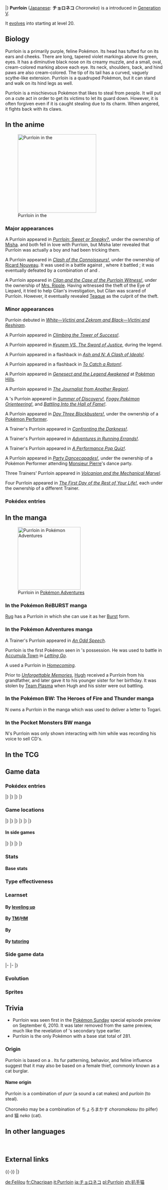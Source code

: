 {{PokémonPrevNext/Head|type=Dark}}
{{PokémonPrevNext/Pokémon|type=Dark|prevnum=508|prev=Stoutland|nextnum=510|next=Liepard}}
|}
{{Pokémon Infobox
|name=Purrloin
|jname=チョロネコ
|tmname=Choroneko
|category=Devious
|ndex=509
|udex=015
|u2dex=012
|karea=Mountain
|kdex=042
|typebox=1
|type1=Dark
|height-ftin=1'04"
|height-m=0.4
|weight-lbs=22.3
|weight-kg=10.1
|abilityn=d
|ability1=Limber
|ability2=Unburden
|abilityd=Prankster
|egggroupn=1
|egggroup1=Field
|eggcycles=20
|expyield=56
|lv100exp=1,000,000
|gendercode=127
|color=Purple
|evtotal=1
|evsp=1
|catchrate=255
|body=08
|pokefordex=purrloin
|generation=5
|friendship=70
}}
'''Purrloin''' ([[List of Japanese Pokémon names|Japanese]]: '''チョロネコ''' ''Choroneko'') is a {{type|Dark}} {{OBP|Pokémon|species}} introduced in [[Generation V]].

It [[Evolution|evolves]] into {{p|Liepard}} starting at level 20.

==Biology==
Purrloin is a primarily purple, feline Pokémon. Its head has tufted fur on its ears and cheeks. There are long, tapered violet markings above its green, eyes. It has a diminutive black nose on its creamy muzzle, and a small, oval, cream-colored marking above each eye. Its neck, shoulders, back, and hind paws are also cream-colored. The tip of its tail has a curved, vaguely scythe-like extension. Purrloin is a quadruped Pokémon, but it can stand and walk on its hind legs as well.

Purrloin is a mischievous Pokémon that likes to steal from people. It will put on a cute act in order to get its victims to let its guard down. However, it is often forgiven even if it is caught stealing due to its charm. When angered, it fights back with its claws.

==In the anime==
[[File:Ricard Nouveau Purrloin.png|thumb|left|250px|Purrloin in the {{pkmn|anime}}]]
===Major appearances===
A Purrloin appeared in ''[[BW044|Purrloin: Sweet or Sneaky?]]'', under the ownership of [[Misha]]. {{AP|Oshawott}} and {{MTR}} both fell in love with Purrloin, but Misha later revealed that Purrloin was actually a boy and had been tricking them.

A Purrloin appeared in ''[[BW080|Clash of the Connoisseurs!]]'', under the ownership of [[Ricard Nouveau]]. It was used in a battle against {{an|Cilan}}, where it battled {{TP|Cilan|Crustle}}; it was eventually defeated by a combination of {{m|Shell Smash}} and {{m|Rock Wrecker}}.

A Purrloin appeared in ''[[BW125|Cilan and the Case of the Purrloin Witness!]]'', under the ownership of [[Mrs. Ripple]]. Having witnessed the theft of the Eye of Liepard, it tried to help Cilan's investigation, but Cilan was scared of Purrloin. However, it eventually revealed [[Teaque]] as the culprit of the theft.

===Minor appearances===
Purrloin debuted in ''[[M14|White—Victini and Zekrom and Black—Victini and Reshiram]]''.

A Purrloin appeared in ''[[BW069|Climbing the Tower of Success!]]''.

A Purrloin appeared in ''[[M15|Kyurem VS. The Sword of Justice]]'', during the {{OBP|Swords of Justice|M15}} legend.

A Purrloin appeared in a flashback in ''[[BW120|Ash and N: A Clash of Ideals!]]''.

A Purrloin appeared in a flashback in ''[[BW128|To Catch a Rotom!]]''.

A Purrloin appeared in ''[[M16|Genesect and the Legend Awakened]]'' at [[Pokémon Hills]].

A Purrloin appeared in ''[[BW134|The Journalist from Another Region!]]''.

A {{pkmn|Trainer}}'s Purrloin appeared in ''[[XY039|Summer of Discovery!]]'', ''[[XY041|Foggy Pokémon Orienteering!]]'', and ''[[XY042|Battling Into the Hall of Fame!]]''.

A Purrloin appeared in ''[[XY040|Day Three Blockbusters!]]'', under the ownership of a [[Pokémon Performer]].

A Trainer's Purrloin appeared in ''[[XY066|Confronting the Darkness!]]''.

A Trainer's Purrloin appeared in ''[[XY084|Adventures in Running Errands!]]''.

A Trainer's Purrloin appeared in ''[[XY091|A Performance Pop Quiz!]]''.

A Purrloin appeared in ''[[XY105|Party Dancecapades!]]'', under the ownership of a Pokémon Performer attending [[Monsieur Pierre]]'s dance party.

Three Trainers' Purrloin appeared in ''[[M19|Volcanion and the Mechanical Marvel]]''.

Four Purrloin appeared in ''[[XY138|The First Day of the Rest of Your Life!]]'', each under the ownership of a different Trainer.

===Pokédex entries===
{{Animedexheader|Unova}}
{{Animedexbody|BW044|Purrloin|Ash's Pokédex|Purrloin, the Devious Pokémon. Purrloin fools people into letting their guard down so it can steal their possessions. When angered, it uses its claws to fight back.}}
{{Animedexfooter/Pokémon|''Best Wishes''|Unova}}

==In the manga==
[[File:N Purrloin Adventures.png|thumb|200px|Purrloin in [[Pokémon Adventures]]]]
===In the Pokémon RéBURST manga===
[[Rug]] has a Purrloin in which she can use it as her [[Burst]] form.

===In the Pokémon Adventures manga===
A Trainer's Purrloin appeared in ''[[PS466|An Odd Speech]]''.

Purrloin is the first Pokémon seen in {{adv|N}}'s possession. He was used to battle {{adv|Black}} in [[Accumula Town]] in ''[[PS467|Letting Go]]''.

A {{tc|Team Plasma Grunt}} used a Purrloin in ''[[PS522|Homecoming]]''.

Prior to ''[[PS531|Unforgettable Memories]]'', [[Hugh]] received a Purrloin from his grandfather, and later gave it to his younger sister for her birthday. It was stolen by [[Team Plasma]] when Hugh and his sister were out battling.

===In the Pokémon BW: The Heroes of Fire and Thunder manga===
N owns a Purrloin in the manga which was used to deliver a letter to Togari.

===In the Pocket Monsters BW manga===
N's Purrloin was only shown interacting with him while {{TP|Red|Clefairy}} was recording his voice to sell CD's.

==In the TCG==
{{main|Purrloin (TCG)}}

==Game data==
===Pokédex entries===
{{Dex/Header|type=Dark}}
{{Dex/NA|gen=V}}
{{Dex/Gen|gen=V}}
{{Dex/Entry1|v=Black|t=FFF|entry=They steal from people for fun, but their victims can't help but forgive them. Their deceptively cute act is perfect.}}
{{Dex/Entry1|v=White|entry=Its cute act is a ruse. When victims let down their guard, they find their items taken. It attacks with sharp claws.}}
{{Dex/Entry2|v=Black 2|v2=White 2|t=FFF|entry=Their cute act is a ruse. They trick people and steal their valuables just to see the looks on their faces.}}
|}
|}
{{Dex/Gen|gen=VI}}
{{Dex/Entry1|v=X|t=FFF|entry=Its cute act is a ruse. When victims let down their guard, they find their items taken. It attacks with sharp claws.}}
{{Dex/Entry1|v=Y|entry=They steal from people for fun, but their victims can't help but forgive them. Their deceptively cute act is perfect.}}
{{Dex/Entry1|v=Omega Ruby|t=FFF|entry=Its cute act is a ruse. When victims let down their guard, they find their items taken. It attacks with sharp claws.}}
{{Dex/Entry1|v=Alpha Sapphire|t=FFF|entry=They steal from people for fun, but their victims can't help but forgive them. Their deceptively cute act is perfect.}}
|}
|}
{{Dex/Footer}}

===Game locations===
{{Availability/Header|type=Dark}}
{{Availability/NA|gen=V}}
{{Availability/Gen|gen=V}}
{{Availability/Entry2|v=Black|v2=White|t=FFF|area=[[Route]]s {{rtn|2|Unova}} and {{rtn|3|Unova}}, [[Dreamyard]]}}
{{Availability/Entry2|v=Black 2|v2=White 2|t=FFF|area=[[Route]]s {{rtn|3|Unova}}, {{rtn|19|Unova}}, and {{rtn|20|Unova}}<br>{{rt|2|Unova}} ([[N's Pokémon]])}}
|}
|}
{{Availability/Gen|gen=VI}}
{{Availability/Entry2|v=X|v2=Y|t=FFF|area={{pkmn|breeding|Breed}} {{p|Liepard}}}}
{{Availability/Entry2/None||v=Omega Ruby|v2=Alpha Sapphire}}
|}
|}
{{Availability/Gen|gen=VII}}
{{Availability/Entry2/None|v=Sun|v2=Moon|area=[[Pokémon Bank]]}}
{{Availability/Entry2/None|v=Ultra Sun|v2=Ultra Moon|area=[[Pokémon Bank]]}}
|}
|}
{{Availability/Footer}}

====In side games====
{{Availability/Header|type=Dark}}
{{Availability/NA|gen=V}}
{{Availability/Gen|gen=V}}
{{Availability/Entry1|1|v=Rumble Blast|color={{fire color}}|area=Forest: [[Challenger's Ground]], [[World Axle - B1F]]; Field: [[Challenger's Ground]]}}
{{Availability/Entry1|1|v=PokéPark 2|link=PokéPark 2: Wonders Beyond|color={{grass color}}|area=[[Cove Area]]}}
{{Availability/Entry1|1|v=Rumble U|color={{fire color}}|area=[[Frenzy Square#Guard the Fort!|Frenzy Square: Guard the Fort!]]}}
|}
|}
{{Availability/Gen|gen=VI}}
{{Availability/Entry1|1|v=Battle Trozei|color={{defense color}}|area=[[Infinite Ruins#Stage 1|Infinite Ruins: Stage 1]]}}
{{Availability/Entry1|1|v=Shuffle|color={{beauty color}}|area=[[Sandy Bazaar|Sandy Bazaar: Stage 13]]<br>[[Nacht Carnival|Nacht Carnival: Stage 508]]}}
{{Availability/Entry1|1|v=Rumble World|color={{fire color}}|area=[[Starlight Islands#Halloween Village|Starlight Islands: Halloween Village]] <small>(All Areas)</small>, [[Legend Terrain#Primeval Thicket|Legend Terrain: Primeval Thicket]] <small>(All Areas)</small>}}
{{Availability/Entry1|1|v=Picross|color={{skill color light}}|area=[[Pokémon Picross Stages#Area 10|Area 10: Stage 07]]}}
|}
|}
{{Availability/Footer}}

===Stats===
====Base stats====
{{BaseStats
|type=Dark
|type2=Dark
|HP=41
|Attack=50
|Defense=37
|SpAtk=50
|SpDef=37
|Speed=66}}

===Type effectiveness===
{{TypeEffectiveness
|type1=Dark
|Normal=100
|Fighting=200
|Flying=100
|Poison=100
|Ground=100
|Rock=100
|Bug=200
|Ghost=50
|Steel=100
|Fire=100
|Water=100
|Grass=100
|Electric=100
|Psychic=0
|Ice=100
|Dragon=100
|Dark=50
|Fairy=200
|notes=yes
|dark=yes
|newpsychic=1}}

===Learnset===
====By [[Level|leveling up]]====
{{learnlist/levelh/7|Purrloin|Dark|Dark|5}}
{{learnlist/level7|1|Scratch|Normal|Physical|40|100|35}}
{{learnlist/level7|3|Growl|Normal|Status|&mdash;|100|40}}
{{learnlist/level7|6|Assist|Normal|Status|&mdash;|&mdash;|20}}
{{learnlist/level7|10|Sand Attack|Ground|Status|&mdash;|100|15}}
{{learnlist/level7|12|Fury Swipes|Normal|Physical|18|80|15}}
{{learnlist/level7|15|Pursuit|Dark|Physical|40|100|20||'''}}
{{learnlist/level7|19|Torment|Dark|Status|&mdash;|100|15}}
{{learnlist/level7|21|Fake Out|Normal|Physical|40|100|10}}
{{learnlist/level7|24|Hone Claws|Dark|Status|&mdash;|&mdash;|15}}
{{learnlist/level7|28|Assurance|Dark|Physical|60|100|10||'''}}
{{learnlist/level7|30|Slash|Normal|Physical|70|100|20}}
{{learnlist/level7|33|Captivate|Normal|Status|&mdash;|100|20}}
{{learnlist/level7|37|Night Slash|Dark|Physical|70|100|15||'''}}
{{learnlist/level7|39|Snatch|Dark|Status|&mdash;|&mdash;|10}}
{{learnlist/level7|42|Nasty Plot|Dark|Status|&mdash;|&mdash;|20}}
{{learnlist/level7|46|Sucker Punch|Dark|Physical|70|100|5||'''}}
{{learnlist/level7|49|Play Rough|Fairy|Physical|90|90|10}}
{{learnlist/levelf/7|Purrloin|Dark|Dark|5}}

====By [[TM]]/[[HM]]====
{{learnlist/tmh/7|Purrloin|Dark|Dark|5}}
{{learnlist/tm7|TM06|Toxic|Poison|Status|&mdash;|90|10}}
{{learnlist/tm7|TM10|Hidden Power|Normal|Special|60|100|15}}
{{learnlist/tm7|TM11|Sunny Day|Fire|Status|&mdash;|&mdash;|5}}
{{learnlist/tm7|TM12|Taunt|Dark|Status|&mdash;|100|20}}
{{learnlist/tm7|TM17|Protect|Normal|Status|&mdash;|&mdash;|10}}
{{learnlist/tm7|TM18|Rain Dance|Water|Status|&mdash;|&mdash;|5}}
{{learnlist/tm7|TM21|Frustration|Normal|Physical|&mdash;|100|20}}
{{learnlist/tm7|TM27|Return|Normal|Physical|&mdash;|100|20}}
{{learnlist/tm7|TM30|Shadow Ball|Ghost|Special|80|100|15}}
{{learnlist/tm7|TM32|Double Team|Normal|Status|&mdash;|&mdash;|15}}
{{learnlist/tm7|TM40|Aerial Ace|Flying|Physical|60|&mdash;|20}}
{{learnlist/tm7|TM41|Torment|Dark|Status|&mdash;|100|15}}
{{learnlist/tm7|TM42|Facade|Normal|Physical|70|100|20}}
{{learnlist/tm7|TM44|Rest|Psychic|Status|&mdash;|&mdash;|10}}
{{learnlist/tm7|TM45|Attract|Normal|Status|&mdash;|100|15}}
{{learnlist/tm7|TM46|Thief|Dark|Physical|60|100|25||'''}}
{{learnlist/tm7|TM48|Round|Normal|Special|60|100|15}}
{{learnlist/tm7|TM49|Echoed Voice|Normal|Special|40|100|15}}
{{learnlist/tm7|TM63|Embargo|Dark|Status|&mdash;|100|15}}
{{learnlist/tm7|TM65|Shadow Claw|Ghost|Physical|70|100|15}}
{{learnlist/tm7|TM66|Payback|Dark|Physical|50|100|10||'''}}
{{learnlist/tm7|TM73|Thunder Wave|Electric|Status|&mdash;|90|20}}
{{learnlist/tm7|TM77|Psych Up|Normal|Status|&mdash;|&mdash;|10}}
{{learnlist/tm7|TM85|Dream Eater|Psychic|Special|100|100|15}}
{{learnlist/tm7|TM86|Grass Knot|Grass|Special|&mdash;|100|20}}
{{learnlist/tm7|TM87|Swagger|Normal|Status|&mdash;|85|15}}
{{learnlist/tm7|TM88|Sleep Talk|Normal|Status|&mdash;|&mdash;|10}}
{{learnlist/tm7|TM89|U-turn|Bug|Physical|70|100|20}}
{{learnlist/tm7|TM90|Substitute|Normal|Status|&mdash;|&mdash;|10}}
{{learnlist/tm7|TM95|Snarl|Dark|Special|55|95|15||'''}}
{{learnlist/tm7|TM97|Dark Pulse|Dark|Special|80|100|15||'''}}
{{learnlist/tm7|TM100|Confide|Normal|Status|&mdash;|&mdash;|20}}
{{learnlist/tmf/7|Purrloin|Dark|Dark|5}}

====By {{pkmn|breeding}}====
{{learnlist/breedh/7|Purrloin|Dark|Dark|5}}
{{learnlist/breed7|{{MSP|133|Eevee}}{{MSP|209|Snubbull}}{{MSP|210|Granbull}}{{MSP|216|Teddiursa}}{{MSP|231|Phanpy}}{{MSP|300|Skitty}}<br>{{MSP|417|Pachirisu}}{{MSP|427|Buneary}}{{MSP|428|Lopunny}}{{MSP|431|Glameow}}{{MSP|432|Purugly}}{{MSP|572|Minccino}}<br>{{MSP|585|Deerling}}{{MSP|586|Sawsbuck}}{{MSP|613|Cubchoo}}{{MSP|676|Furfrou}}{{MSP|678|Meowstic}}{{MSP|702|Dedenne}}|Charm|Fairy|Status|&mdash;|100|20}}
{{learnlist/breed7|{{MSP|300|Skitty}}{{MSP|327|Spinda}}|Copycat|Normal|Status|&mdash;|&mdash;|20}}
{{learnlist/breed7|{{MSP|056|Mankey}}{{MSP|133|Eevee}}{{MSP|216|Teddiursa}}{{MSP|217|Ursaring}}{{MSP|263|Zigzagoon}}{{MSP|264|Linoone}}<br>{{MSP|287|Slakoth}}{{MSP|289|Slaking}}{{MSP|300|Skitty}}{{MSP|677|Espurr}}{{MSP|678|Meowstic}}|Covet|Normal|Physical|60|100|25}}
{{learnlist/breed7|{{MSP|086|Seel}}{{MSP|087|Dewgong}}{{MSP|287|Slakoth}}{{MSP|288|Vigoroth}}{{MSP|289|Slaking}}{{MSP|363|Spheal}}<br>{{MSP|364|Sealeo}}{{MSP|365|Walrein}}{{MSP|501|Oshawott}}{{MSP|502|Dewott}}{{MSP|503|Samurott}}{{MSP|572|Minccino}}<br>{{MSP|587|Emolga}}{{MSP|728|Popplio}}{{MSP|729|Brionne}}{{MSP|730|Primarina}}|Encore|Normal|Status|&mdash;|100|5}}
{{learnlist/breed7|{{MSP|216|Teddiursa}}{{MSP|217|Ursaring}}{{MSP|303|Mawile}}{{MSP|570|Zorua}}|Fake Tears|Dark|Status|&mdash;|100|20}}
{{learnlist/breed7|{{MSP|037|Vulpix}}{{MSP|037A|Vulpix}}{{MSP|052|Meowth}}{{MSP|052A|Meowth}}{{MSP|053|Persian}}{{MSP|053A|Persian}}<br>{{MSP|197|Umbreon}}{{MSP|215|Sneasel}}{{MSP|461|Weavile}}{{MSP|216|Teddiursa}}{{MSP|217|Ursaring}}{{MSP|228|Houndour}}<br>{{MSP|229|Houndoom}}{{MSP|274|Nuzleaf}}{{MSP|275|Shiftry}}{{MSP|287|Slakoth}}{{MSP|289|Slaking}}{{MSP|300|Skitty}}<br>{{MSP|303|Mawile}}{{MSP|327|Spinda}}{{MSP|352|Kecleon}}{{MSP|431|Glameow}}{{MSP|432|Purugly}}{{MSP|559|Scraggy}}<br>{{MSP|560|Scrafty}}{{MSP|570|Zorua}}{{MSP|571|Zoroark}}{{MSP|585|Deerling}}{{MSP|586|Sawsbuck}}{{MSP|765|Oranguru}}|Feint Attack|Dark|Physical|60|&mdash;|20||'''}}
{{learnlist/breed7|{{MSP|228|Houndour}}{{MSP|229|Houndoom}}{{MSP|551|Sandile}}{{MSP|552|Krokorok}}{{MSP|553|Krookodile}}{{MSP|570|Zorua}}<br>{{MSP|571|Zoroark}}{{MSP|765|Oranguru}}|Foul Play|Dark|Physical|95|100|15||'''}}
{{learnlist/breed7|{{MSP|052|Meowth}}{{MSP|052A|Meowth}}|Pay Day|Normal|Physical|40|100|20}}
{{learnlist/breed7|{{MSP|194|Wooper}}{{MSP|195|Quagsire}}{{MSP|206|Dunsparce}}{{MSP|261|Poochyena}}{{MSP|262|Mightyena}}{{MSP|287|Slakoth}}<br>{{MSP|289|Slaking}}{{MSP|322|Numel}}{{MSP|323|Camerupt}}{{MSP|399|Bidoof}}{{MSP|400|Bibarel}}{{MSP|449|Hippopotas}}<br>{{MSP|450|Hippowdon}}{{MSP|513|Pansear}}{{MSP|517|Munna}}{{MSP|734|Yungoos}}{{MSP|735|Gumshoos}}{{MSP|775|Komala}}|Yawn|Normal|Status|&mdash;|&mdash;|10}}
{{learnlist/breedf/7|Purrloin|Dark|Dark|5}}

====By [[Move Tutor|tutoring]]====
{{learnlist/tutorh/7|Purrloin|Dark|Dark|5}}
{{learnlist/tutor7|Covet|Normal|Physical|60|100|25|||no|yes}}
{{learnlist/tutor7|Foul Play|Dark|Physical|95|100|15||'''|no|yes}}
{{learnlist/tutor7|Gunk Shot|Poison|Physical|120|80|5|||no|yes}}
{{learnlist/tutor7|Hyper Voice|Normal|Special|90|100|10|||no|yes}}
{{learnlist/tutor7|Iron Tail|Steel|Physical|100|75|15|||no|yes}}
{{learnlist/tutor7|Knock Off|Dark|Physical|65|100|20||'''|no|yes}}
{{learnlist/tutor7|Role Play|Psychic|Status|—|—|10|||no|yes}}
{{learnlist/tutor7|Seed Bomb|Grass|Physical|80|100|15|||no|yes}}
{{learnlist/tutor7|Snatch|Dark|Status|—|—|10|||no|yes}}
{{learnlist/tutor7|Snore|Normal|Special|50|100|15|||no|yes}}
{{learnlist/tutor7|Spite|Ghost|Status|—|100|10|||no|yes}}
{{learnlist/tutor7|Trick|Psychic|Status|—|100|10|||no|yes}}
{{learnlist/tutorf/7|Purrloin|Dark|Dark|5}}

===Side game data===
{{Spindata/Head|type=Dark}}
{{Spindata/RumbleBlast|col=6|type=Dark
|att=1
|def=1
|speed=3
}}
|-
{{Spindata/PokéPark2|col=6|type=Dark|ndex=509
|pad=She is a capricious lady. Even with her mischievous behavior, she has a mysterious noble look. No Pokémon hates her.
}}
|-
{{Spindata/Battle Trozei|col=3|type=Dark|ndex=509
|power=1
}}
{{Spindata/Shuffle|col=3|type=Dark|ndex=509|num=34
|min=40
|max=115
|raisemaxlevel=15
|skill=Opportunist
|skilldesc=Rarely increases damage.
|swapper=Flash Mob
}}
|}

===Evolution===
{{evobox-2
|pictype=art
|type1=Dark
|no1=509
|name1=Purrloin
|type1-1=Dark
|evo1={{bag|Rare Candy}}<br>{{color2|000|Level|Level 20}}
|no2=510
|name2=Liepard
|type1-2=Dark}}

===Sprites===
{{Spritebox/Header|type=Dark}}
{{Spritebox/NA|gen=V}}
{{Spritebox/5|ndex=509}}
{{Spritebox/6|ndex=509}}
{{Spritebox/7|ndex=509}}
{{Spritebox/Footer|509|Purrloin}}

==Trivia==
* Purrloin was seen first in the [[Pokémon Sunday]] special episode preview on September 6, 2010. It was later removed from the same preview, much like the revelation of {{p|Zekrom}}'s secondary type earlier.
* Purrloin is the only Pokémon with a base stat total of 281.

===Origin===
Purrloin is based on a {{wp|black cat}}. Its fur patterning, behavior, and feline influence suggest that it may also be based on a female thief, commonly known as a cat burglar.

====Name origin====
Purrloin is a combination of ''purr'' (a sound a cat makes) and ''purloin'' (to steal).

Choroneko may be a combination of ちょろまかす ''choromakasu'' (to pilfer) and 猫 ''neko'' (cat).

==In other languages==
{{Other languages|type=Dark|type2=Dark
|ja=チョロネコ ''Choroneko''|jameaning=From {{tt|ちょろまかす ''choromakasu''|to pilfer}} and {{tt|猫 ''neko''|cat}}
|de=Felilou|demeaning=From ''{{wp|felis}}'' and ''{{tt|filou|French for 'rascal'}}''
|fr=Chacripan|frmeaning=From ''{{tt|chat|cat}}'' and ''{{tt|sacripant|rascal}}''
|es=Purrloin|esmeaning=Same as English name
|it=Purrloin|itmeaning=Same as English name
|ko=쌔비냥 ''Ssaebinyang''|komeaning=From {{tt|쌔비다 ''ssabida''|to steal}} and {{tt|냥 ''nyang''|corruption of '야옹 yaong' which means 'meow'}}
|zh_cmn=扒手貓 / 扒手猫 ''Páshǒumāo''|zh_cmnmeaning=Literally "Pickpocket cat".
|ru=Пуррлойн ''Purrloyn''|rumeaning=Transcription of English name
}}
<br clear="left">

==External links==

{{-}}
{{PokémonPrevNext/Head|type=Dark}}
{{PokémonPrevNext/Pokémon|type=Dark|prevnum=508|prev=Stoutland|nextnum=510|next=Liepard}}
|}
{{Project Pokédex notice}}

[[de:Felilou]]
[[fr:Chacripan]]
[[it:Purrloin]]
[[ja:チョロネコ]]
[[pl:Purrloin]]
[[zh:扒手猫]]